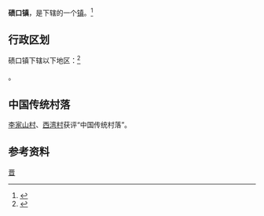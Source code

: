 {{中国乡级行政区
|景观照片文件名 = 
|景观照片描述 = 
|汉语拼音 = 
|其他语言 = 
|其他语言名称 = 
|旧称 = 
|地名出处 = 
|位置图文件名 = 
|位置图描述 = 
|自定义图片= 
|建置时间 = 
|政府驻地 = 
|毗邻 = 
|总面积 = 
|总人口 = 
|总人口年份 = 
|户籍人口 = 
|户籍人口年份 = 
|常住人口 = 
|常住人口年份 = 
|人口密度 = 
|GDP = 
|GDP年份 = 
|邮政编码 = 
|电话区号 = 358
|官方网站 = 
|网站名称 = 
|14/11/24/109/000}}

'''碛口镇'''，是{{PRC admin/fullname|14/11/24/109/000|3}}下辖的一个[[行政建制镇|镇]]。<ref>{{PRC admin/ref sgc|{{PRC admin/parent|14/11/24/109/000}}}}</ref>

== 行政区划 ==

碛口镇下辖以下地区：<ref>{{PRC admin/ref sgc|14/11/24/109/000}}</ref>

{{PRC admin/children|14/11/24/109/000}}。

==中国传统村落==
[[李家山村|李家山村]]、[[西湾村|西湾村]]获评“中国传统村落”。

== 参考资料 ==

{{reflist}}

{{行政区划小作品}}
{{PRC admin/navcat|14/11/24/109/000}}
{{中国历史文化名镇}}
[[Category:中国历史文化名镇|晋]]